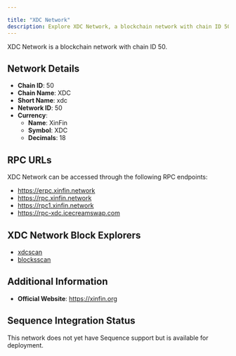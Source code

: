 ```yaml
---

title: "XDC Network"
description: Explore XDC Network, a blockchain network with chain ID 50. Learn about its native currency, XinFin, and how to interact with the network.
---
```




XDC Network is a blockchain network with chain ID 50.

## Network Details

- **Chain ID**: 50
- **Chain Name**: XDC
- **Short Name**: xdc
- **Network ID**: 50
- **Currency**: 
  - **Name**: XinFin
  - **Symbol**: XDC
  - **Decimals**: 18

## RPC URLs

XDC Network can be accessed through the following RPC endpoints:

- https://erpc.xinfin.network
- https://rpc.xinfin.network
- https://rpc1.xinfin.network
- https://rpc-xdc.icecreamswap.com

## XDC Network Block Explorers

- [xdcscan](https://xdcscan.io)
- [blocksscan](https://xdc.blocksscan.io)

## Additional Information

- **Official Website**: https://xinfin.org

## Sequence Integration Status

This network does not yet have Sequence support but is available for deployment.

